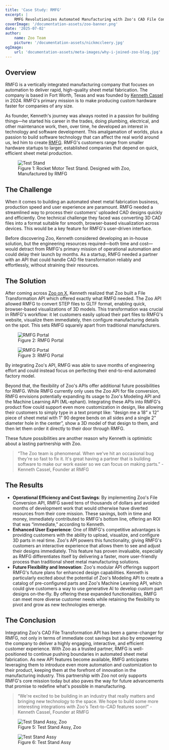 ```yaml
---
title: 'Case Study: RMFG'
excerpt: |
    RMFG Revolutionizes Automated Manufacturing with Zoo's CAD File Conversion API.
coverImage: '/documentation-assets/zoo-banner.png'
date: '2025-07-02'
author:
    name: Zoo Team
    picture: '/documentation-assets/nickmccleery.jpg'
ogImage:
    url: 'documentation-assets/meta-images/why-i-joined-zoo-blog.jpg'
---
```


## Overview

RMFG is a vertically integrated manufacturing company that focuses on automation to deliver rapid,
high-quality sheet metal fabrication. The company is based in Fort Worth, Texas and was founded by
[Kenneth Cassel](https://x.com/kennethcassel) in 2024. RMFG's primary mission is to make producing
custom hardware faster for companies of any size.

As founder, Kenneth's journey was always rooted in a passion for building things—he started his
career in the trades, doing plumbing, electrical, and other maintenance work, then, over time, he
developed an interest in technology and software development. This amalgamation of worlds, plus a
passion to build software technology that can affect the real world around us, led him to create
[RMFG](https://www.rmfg.com/). RMFG's customers range from smaller hardware startups to larger,
established companies that depend on quick, efficient sheet metal production.

<figure>
    <img src="/documentation-assets/case-studies/rmfg/test-stand-04.png" alt="Test Stand" />
    <figcaption>
        Figure 1: Rocket Motor Test Stand. Designed with Zoo, Manufactured by RMFG
    </figcaption>
</figure>

## The Challenge

When it comes to building an automated sheet metal fabrication business, production speed and user
experience are paramount. RMFG needed a streamlined way to process their customers' uploaded CAD
designs quickly and efficiently. One technical challenge they faced was converting 3D CAD files into
a format suitable for smooth, browser-based visualization across devices. This would be a key
feature for RMFG's user-driven interface.

Before discovering Zoo, Kenneth considered developing an in-house solution, but the engineering
resources required—both time and cost—would detract from RMFG's primary mission of operational
automation and could delay their launch by months. As a startup, RMFG needed a partner with an API
that could handle CAD file transformation reliably and effortlessly, without straining their
resources.

## The Solution

After coming across [Zoo on X](https://x.com/zoodotdev), Kenneth realized that Zoo built a File
Transformation API which offered exactly what RMFG needed. The Zoo API allowed RMFG to convert STEP
files to GLTF format, enabling quick, browser-based visualizations of 3D models. This transformation
was crucial in RMFG's workflow: it let customers easily upload their part files to RMFG's website,
visualize them immediately, then configure manufacturing details on the spot. This sets RMFG
squarely apart from traditional manufacturers.

<figure>
    <img src="/documentation-assets/case-studies/rmfg/rmfg-portal-01.png" alt="RMFG Portal" />
    <figcaption>Figure 2: RMFG Portal</figcaption>
</figure>

<figure>
    <img src="/documentation-assets/case-studies/rmfg/rmfg-portal-02.png" alt="RMFG Portal" />
    <figcaption>Figure 3: RMFG Portal</figcaption>
</figure>

By integrating Zoo's API, RMFG was able to save months of engineering effort and could instead focus
on perfecting their end-to-end automated factory model.

Beyond that, the flexibility of Zoo's APIs offer additional future possibilities for RMFG. While
RMFG currently only uses the Zoo API for file conversion, RMFG envisions potentially expanding its
usage to Zoo's Modeling API and the Machine Learning API (ML-ephant). Integrating these APIs into
RMFG's product flow could support even more customization in design, like allowing their customers
to simply type in a text prompt like: “design me a 18” x 12” piece of sheet metal with 1” 90 degree
bends on all sides and a single 2” diameter hole in the center”, show a 3D model of that design to
them, and then let them order it directly to their door through RMFG.

These future possibilities are another reason why Kenneth is optimistic about a lasting partnership
with Zoo.

> “The Zoo team is phenomenal. When we've hit an occasional bug they're so fast to fix it. It's
> great having a partner that is building software to make our work easier so we can focus on making
> parts.” - Kenneth Cassel, Founder at RMFG

## The Results

-   **Operational Efficiency and Cost Savings**: By implementing Zoo's File Conversion API, RMFG
    saved tens of thousands of dollars and avoided months of development work that would otherwise
    have diverted resources from their core mission. These savings, both in time and money,
    immediately contributed to RMFG's bottom line, offering an ROI that was “immediate,” according
    to Kenneth.
-   **Enhanced User Experience**: One of RMFG's competitive advantages is providing customers with
    the ability to upload, visualize, and configure 3D parts in real time. Zoo's API powers this
    functionality, giving RMFG's customers an interactive experience that allows them to see and
    adjust their designs immediately. This feature has proven invaluable, especially as RMFG
    differentiates itself by delivering a faster, more user-friendly process than traditional sheet
    metal manufacturing solutions.
-   **Future Flexibility and Innovation**: Zoo's modular API offerings support RMFG's future plans
    for enhanced design capabilities. Kenneth is particularly excited about the potential of Zoo's
    Modeling API to create a catalog of pre-configured parts and Zoo's Machine Learning API, which
    could give customers a way to use generative AI to develop custom part designs on-the-fly. By
    offering these expanded functionalities, RMFG can meet more diverse customer needs while
    retaining the flexibility to pivot and grow as new technologies emerge.

## The Conclusion

Integrating Zoo's CAD File Transformation API has been a game-changer for RMFG, not only in terms of
immediate cost savings but also by empowering the company to deliver a highly engaging, interactive,
and efficient customer experience. With Zoo as a trusted partner, RMFG is well-positioned to
continue pushing boundaries in automated sheet metal fabrication. As new API features become
available, RMFG anticipates leveraging them to introduce even more automation and customization to
their product, keeping them at the forefront of innovation in the manufacturing industry. This
partnership with Zoo not only supports RMFG's core mission today but also paves the way for future
advancements that promise to redefine what's possible in manufacturing.

> “We're excited to be building in an industry that really matters and bringing new technology to
> the space. We hope to build some more interesting integrations with Zoo's Text-to-CAD features
> soon!” - Kenneth Cassel, Founder at RMFG

<figure>
    <img
        src="/documentation-assets/case-studies/rmfg/test-stand-assy.png"
        alt="Test Stand Assy, Zoo"
    />
    <figcaption>Figure 5: Test Stand Assy, Zoo</figcaption>
</figure>

<figure>
    <img src="/documentation-assets/case-studies/rmfg/test-stand-01.png" alt="Test Stand Assy" />
    <figcaption>Figure 6: Test Stand Assy</figcaption>
</figure>
